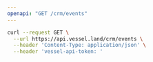 ```yaml
---
openapi: "GET /crm/events"
---
```


<RequestExample>

```bash Request
curl --request GET \
  --url https://api.vessel.land/crm/events \
  --header 'Content-Type: application/json' \
  --header 'vessel-api-token: '
```

</RequestExample>
